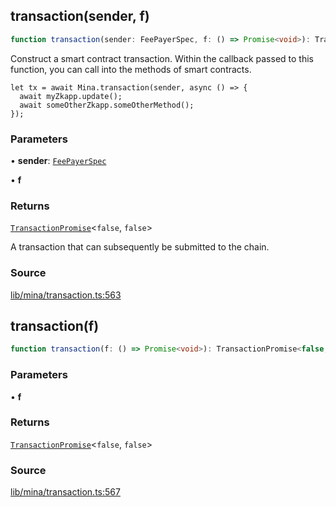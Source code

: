 ## transaction(sender, f)

```ts
function transaction(sender: FeePayerSpec, f: () => Promise<void>): TransactionPromise<false, false>
```

Construct a smart contract transaction. Within the callback passed to this function,
you can call into the methods of smart contracts.

```
let tx = await Mina.transaction(sender, async () => {
  await myZkapp.update();
  await someOtherZkapp.someOtherMethod();
});
```

### Parameters

• **sender**: [`FeePayerSpec`](../type-aliases/FeePayerSpec.mdx)

• **f**

### Returns

[`TransactionPromise`](../../../type-aliases/TransactionPromise.mdx)\<`false`, `false`\>

A transaction that can subsequently be submitted to the chain.

### Source

[lib/mina/transaction.ts:563](https://github.com/o1-labs/o1js/blob/72b8e2c2b9aaba4b5c12257bdd63dfe2676a3d99/src/lib/mina/transaction.ts#L563)

## transaction(f)

```ts
function transaction(f: () => Promise<void>): TransactionPromise<false, false>
```

### Parameters

• **f**

### Returns

[`TransactionPromise`](../../../type-aliases/TransactionPromise.mdx)\<`false`, `false`\>

### Source

[lib/mina/transaction.ts:567](https://github.com/o1-labs/o1js/blob/72b8e2c2b9aaba4b5c12257bdd63dfe2676a3d99/src/lib/mina/transaction.ts#L567)
